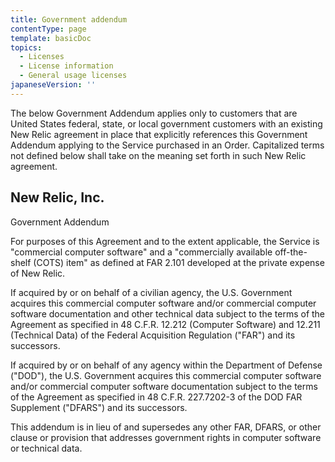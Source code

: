 ```yaml
---
title: Government addendum
contentType: page
template: basicDoc
topics:
  - Licenses
  - License information
  - General usage licenses
japaneseVersion: ''
---
```


The below Government Addendum applies only to customers that are United States federal, state, or local government customers with an existing New Relic agreement in place that explicitly references this Government Addendum applying to the Service purchased in an Order. Capitalized terms not defined below shall take on the meaning set forth in such New Relic agreement.

## New Relic, Inc.

Government Addendum

For purposes of this Agreement and to the extent applicable, the Service is "commercial computer software" and a "commercially available off-the-shelf (COTS) item" as defined at FAR 2.101 developed at the private expense of New Relic.

If acquired by or on behalf of a civilian agency, the U.S. Government acquires this commercial computer software and/or commercial computer software documentation and other technical data subject to the terms of the Agreement as specified in 48 C.F.R. 12.212 (Computer Software) and 12.211 (Technical Data) of the Federal Acquisition Regulation ("FAR") and its successors.

If acquired by or on behalf of any agency within the Department of Defense ("DOD"), the U.S. Government acquires this commercial computer software and/or commercial computer software documentation subject to the terms of the Agreement as specified in 48 C.F.R. 227.7202-3 of the DOD FAR Supplement ("DFARS") and its successors.

This addendum is in lieu of and supersedes any other FAR, DFARS, or other clause or provision that addresses government rights in computer software or technical data.
